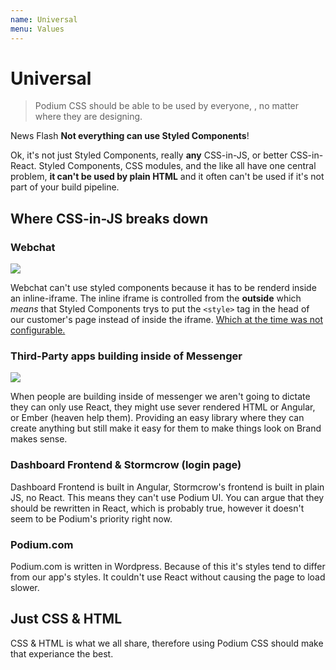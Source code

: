 ```yaml
---
name: Universal
menu: Values
---
```



# Universal

> Podium CSS should be able to be used by everyone, , no matter where they are
> designing.

News Flash **Not everything can use Styled Components**!

Ok, it's not just Styled Components, really **any** CSS-in-JS, or better CSS-in-React. Styled Components, CSS modules,
and the like all have one central problem, **it can't be used by plain HTML** and it often can't be used if it's not part
of your build pipeline.

## Where CSS-in-JS breaks down

### Webchat


<img class="bg-black w-full block" src={webchat} />

Webchat can't use styled components because it has to be renderd
inside an inline-iframe. The inline iframe is controlled from the
**outside** which _means_ that Styled Components trys to put the
`<style>` tag in the head of our customer's page instead of inside
the iframe. [Which at the time was not configurable.](https://github.com/styled-components/styled-components/issues/659)

### Third-Party apps building inside of Messenger


<img class="bg-black w-full block shadow" src={thirdParty} />

When people are building inside of messenger we aren't going to dictate
they can only use React, they might use sever rendered HTML or Angular,
or Ember (heaven help them). Providing an easy library where they can create
anything but still make it easy for them to make things look on Brand makes sense.

### Dashboard Frontend & Stormcrow (login page)

Dashboard Frontend is built in Angular, Stormcrow's frontend is
built in plain JS, no React. This means they can't use Podium UI.
You can argue that they should be rewritten in React, which is
probably true, however it doesn't seem to be Podium's priority right
now.

### Podium.com

Podium.com is written in Wordpress. Because of this it's styles tend to differ
from our app's styles. It couldn't use React without causing the page
to load slower.

## Just CSS & HTML

CSS & HTML is what we all share, therefore using Podium CSS should make that
experiance the best.
